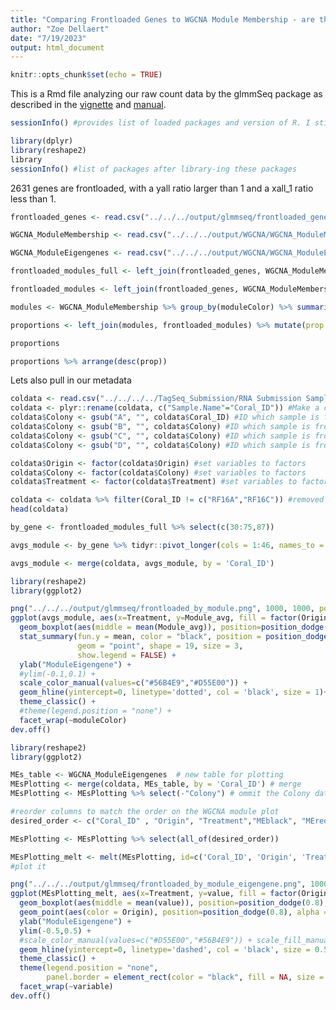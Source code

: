```yaml
---
title: "Comparing Frontloaded Genes to WGCNA Module Membership - are there"
author: "Zoe Dellaert"
date: "7/19/2023"
output: html_document
---
```


```r
knitr::opts_chunk$set(echo = TRUE)
```

This is a Rmd file analyzing our raw count data by the glmmSeq package as described in the [vignette](https://cran.r-project.org/web/packages/glmmSeq/vignettes/glmmSeq.html) and [manual](https://cran.r-project.org/web/packages/glmmSeq/glmmSeq.pdf).

```r
sessionInfo() #provides list of loaded packages and version of R. I still have version 4.1 for now.
```

```r
library(dplyr)
library(reshape2)
library
sessionInfo() #list of packages after library-ing these packages
```

2631 genes are frontloaded, with a yall ratio larger than 1 and a xall_1 ratio less than 1.

```r
frontloaded_genes <- read.csv("../../../output/glmmseq/frontloaded_genes.csv") %>% select(-"X")

WGCNA_ModuleMembership <- read.csv("../../../output/WGCNA/WGCNA_ModuleMembership.csv") %>% rename("Gene" = X)

WGCNA_ModuleEigengenes <- read.csv("../../../output/WGCNA/WGCNA_ModuleEigengenes.csv") %>% rename("Coral_ID" = X)
```

```r
frontloaded_modules_full <- left_join(frontloaded_genes, WGCNA_ModuleMembership)

frontloaded_modules <- left_join(frontloaded_genes, WGCNA_ModuleMembership) %>% group_by(moduleColor) %>% summarize(col_n = n()) %>% arrange(desc(col_n))
```

```r
modules <- WGCNA_ModuleMembership %>% group_by(moduleColor) %>% summarize(total_col_n = n()) %>% arrange(desc(total_col_n))
```

```r
proportions <- left_join(modules, frontloaded_modules) %>% mutate(prop = col_n/total_col_n)

proportions

proportions %>% arrange(desc(prop))
```


Lets also pull in our metadata

```r
coldata <- read.csv("../../../../TagSeq_Submission/RNA Submission Sample List metadata.csv") #read in metadata file
coldata <- plyr::rename(coldata, c("Sample.Name"="Coral_ID")) #Make a column that represents the colonies
coldata$Colony <- gsub("A", "", coldata$Coral_ID) #ID which sample is from which colony by remobing letters after colony name
coldata$Colony <- gsub("B", "", coldata$Colony) #ID which sample is from which colony by remobing letters after colony name
coldata$Colony <- gsub("C", "", coldata$Colony) #ID which sample is from which colony by remobing letters after colony name
coldata$Colony <- gsub("D", "", coldata$Colony) #ID which sample is from which colony by remobing letters after colony name

coldata$Origin <- factor(coldata$Origin) #set variables to factors
coldata$Colony <- factor(coldata$Colony) #set variables to factors
coldata$Treatment <- factor(coldata$Treatment) #set variables to factors

coldata <- coldata %>% filter(Coral_ID != c("RF16A","RF16C")) #removed outlier rows from metadata
head(coldata)
```


```r
by_gene <- frontloaded_modules_full %>% select(c(30:75,87))

avgs_module <- by_gene %>% tidyr::pivot_longer(cols = 1:46, names_to = "Coral_ID", values_to = "Gene_value") %>% group_by(moduleColor,Coral_ID) %>% summarise(Module_avg = mean(Gene_value))

avgs_module <- merge(coldata, avgs_module, by = 'Coral_ID')
```


```r
library(reshape2)
library(ggplot2)

png("../../../output/glmmseq/frontloaded_by_module.png", 1000, 1000, pointsize=10)
ggplot(avgs_module, aes(x=Treatment, y=Module_avg, fill = factor(Origin), shape=Origin)) +
  geom_boxplot(aes(middle = mean(Module_avg)), position=position_dodge(0.8), outlier.size = 0, alpha = 0.5) + 
  stat_summary(fun.y = mean, color = "black", position = position_dodge(0.75),
               geom = "point", shape = 19, size = 3,
               show.legend = FALSE) +
  ylab("ModuleEigengene") +
  #ylim(-0.1,0.1) +
  scale_color_manual(values=c("#56B4E9","#D55E00")) +
  geom_hline(yintercept=0, linetype='dotted', col = 'black', size = 1)+
  theme_classic() +
  #theme(legend.position = "none") +
  facet_wrap(~moduleColor)
dev.off()
```

```r
library(reshape2)
library(ggplot2)

MEs_table <- WGCNA_ModuleEigengenes  # new table for plotting 
MEsPlotting <- merge(coldata, MEs_table, by = 'Coral_ID') # merge
MEsPlotting <- MEsPlotting %>% select(-"Colony") # ommit the Colony data to just plot the module colors 

#reorder columns to match the order on the WGCNA module plot
desired_order <- c("Coral_ID" , "Origin", "Treatment","MEblack", "MEred" , "MEsalmon" , "MEturquoise","MEmidnightblue", "MEgrey60","MEmagenta", "MEgreen" ,  "MEpurple" ,"MEtan", "MElightcyan" , "MEbrown" , "MEcyan" , "MEgreenyellow",   "MEpink" ,"MEblue" ) 

MEsPlotting <- MEsPlotting %>% select(all_of(desired_order))

MEsPlotting_melt <- melt(MEsPlotting, id=c('Coral_ID', 'Origin', 'Treatment'))
#plot it

png("../../../output/glmmseq/frontloaded_by_module_eigengene.png", 1000, 1000, pointsize=10)
ggplot(MEsPlotting_melt, aes(x=Treatment, y=value, fill = factor(Origin))) +
  geom_boxplot(aes(middle = mean(value)), position=position_dodge(0.8), outlier.size = 0, alpha = 0.5) + 
  geom_point(aes(color = Origin), position=position_dodge(0.8), alpha = 0.5) + 
  ylab("ModuleEigengene") +
  ylim(-0.5,0.5) +
  #scale_color_manual(values=c("#D55E00","#56B4E9")) + scale_fill_manual(values=c("#D55E00","#56B4E9")) +
  geom_hline(yintercept=0, linetype='dashed', col = 'black', size = 0.5)+
  theme_classic() +
  theme(legend.position = "none",
        panel.border = element_rect(color = "black", fill = NA, size = 1)) +  # Add panel border
  facet_wrap(~variable)
dev.off()
```

